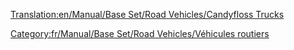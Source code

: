 [[Translation:en/Manual/Base Set/Road Vehicles/Candyfloss Trucks]]

{{fr/Manual/Base Set/Road Vehicles/Vehicule routier|nom      = Camion de barbe à papa MightyMover
  |img      = en/Manual/Base Set/Road Vehicles/CandyflossTruck.png
  |prix     = 4 797£ (9 594$)
  |vitesse  = 48 km/h (30 mph)
  |annualite= 421£ (842$)
  |design   = 1935
  |vie      = 15
  |capacite = 17 tonnes de [[fr/Manual/Base Set/Cargos/Barbe à papa|barbe à papa]]
}}
{{fr/Manual/Base Set/Road Vehicles/Vehicule routier|nom      = Camion de barbe à papa Powernaught
  |img      = en/Manual/Base Set/Road Vehicles/CandyflossTruck.png
  |prix     = 6 027£ (12 054$)
  |vitesse  = 88 km/h (55 mph)
  |annualite= 787£ (1 574$)
  |design   = 1976
  |vie      = 15
  |capacite = 19 tonnes de [[fr/Manual/Base Set/Cargos/Barbe à papa|barbe à papa]]
}}
{{fr/Manual/Base Set/Road Vehicles/Vehicule routier|nom      = Camion de barbe à papa Wizzowow
  |img      = en/Manual/Base Set/Road Vehicles/CandyflossTruck.png
  |prix     = 6 437£ (12 874$)
  |vitesse  = 112 km/h (70 mph)
  |annualite= 1 125£ (2 250$)
  |design   = 2013
  |vie      = 15
  |capacite = 22 tonnes de [[fr/Manual/Base Set/Cargos/Barbe à papa|barbe à papa]]
}}
[[Category:fr/Manual/Base Set/Road Vehicles/Véhicules routiers]]